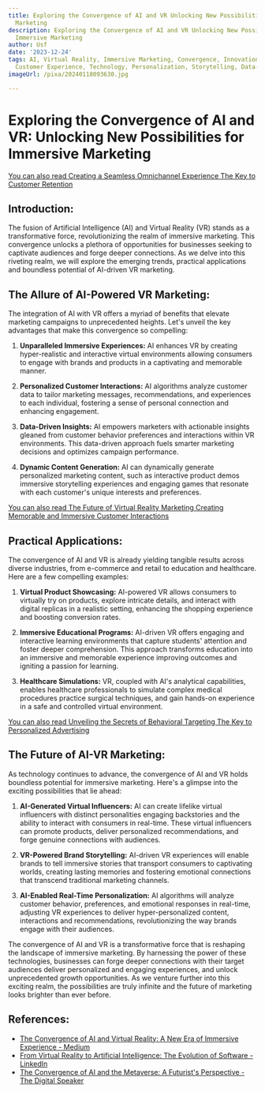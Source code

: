 ```yaml
---
title: Exploring the Convergence of AI and VR Unlocking New Possibilities for Immersive
  Marketing
description: Exploring the Convergence of AI and VR Unlocking New Possibilities for
  Immersive Marketing
author: Usf
date: '2023-12-24'
tags: AI, Virtual Reality, Immersive Marketing, Convergence, Innovation, Engagement,
  Customer Experience, Technology, Personalization, Storytelling, Data-driven, Analytics
imageUrl: /pixa/20240118093630.jpg

---
```

# Exploring the Convergence of AI and VR: Unlocking New Possibilities for Immersive Marketing

[You can also read Creating a Seamless Omnichannel Experience The Key to Customer Retention](Creating%20a%20Seamless%20Omnichannel%20Experience%20The%20Key%20to%20Customer%20Retention)


## Introduction:
The fusion of Artificial Intelligence (AI) and Virtual Reality (VR) stands  as a transformative force, revolutionizing  the realm of  immersive marketing. This convergence unlocks a plethora of opportunities for businesses seeking to captivate audiences  and forge  deeper connections. As we delve into this riveting  realm, we will explore the emerging trends, practical applications  and  boundless potential of AI-driven VR marketing.

## The Allure of AI-Powered VR Marketing:
The integration of AI with VR offers a myriad of benefits that elevate marketing  campaigns to  unprecedented heights. Let's  unveil the key advantages that make this convergence so compelling:

1. **Unparalleled Immersive Experiences:** AI enhances VR  by creating hyper-realistic and  interactive virtual environments allowing consumers  to engage with brands and products  in a captivating and memorable manner.

2. **Personalized Customer Interactions:** AI algorithms analyze customer data to tailor marketing messages, recommendations, and experiences to  each  individual, fostering a  sense of personal connection and enhancing engagement.

3. **Data-Driven Insights:** AI empowers marketers with actionable  insights gleaned from customer behavior  preferences and interactions within VR environments. This data-driven approach fuels smarter marketing decisions  and optimizes  campaign performance.

4. **Dynamic Content  Generation:**  AI can dynamically generate  personalized marketing content, such as  interactive product demos immersive storytelling experiences and engaging games that resonate with each  customer's unique  interests and preferences.

[You can  also read The Future of Virtual Reality Marketing Creating Memorable and Immersive Customer Interactions](The%20Future%20of%20Virtual%20Reality%20Marketing%20Creating%20Memorable%20and%20Immersive%20Customer%20Interactions)


## Practical Applications:
The convergence of AI and VR is already yielding tangible results across diverse industries, from e-commerce and  retail  to education and  healthcare. Here are a few compelling examples:

1. **Virtual Product Showcasing:** AI-powered VR allows consumers to virtually try on products, explore intricate details,  and interact  with  digital replicas in  a realistic setting, enhancing the shopping experience and boosting conversion rates.

2.  **Immersive Educational  Programs:** AI-driven VR offers  engaging and interactive learning environments that capture students' attention and foster deeper comprehension. This approach transforms education into an immersive and memorable experience  improving outcomes and igniting a passion for learning.

3. **Healthcare  Simulations:** VR,  coupled with AI's analytical capabilities, enables healthcare professionals  to simulate complex medical procedures practice surgical techniques,  and gain hands-on experience in a safe  and controlled virtual environment.

[You can also read Unveiling the Secrets  of Behavioral Targeting The Key to Personalized Advertising](Unveiling%20the%20Secrets%20of%20Behavioral%20Targeting%20The%20Key%20to%20Personalized%20Advertising)


## The Future of AI-VR Marketing:
As technology continues to advance, the convergence of AI and VR holds boundless potential for immersive marketing. Here's a glimpse into the exciting possibilities that lie ahead:

1. **AI-Generated Virtual Influencers:** AI can create lifelike virtual influencers with  distinct personalities engaging backstories and the ability to  interact  with consumers in real-time. These virtual influencers can promote  products, deliver personalized recommendations, and forge genuine connections with audiences.

2. **VR-Powered Brand Storytelling:** AI-driven VR experiences will enable brands to tell immersive stories that transport consumers to  captivating worlds, creating lasting memories and fostering  emotional  connections that transcend traditional marketing channels.

3. **AI-Enabled Real-Time Personalization:** AI algorithms will  analyze customer  behavior, preferences, and emotional responses in real-time, adjusting VR experiences to deliver hyper-personalized  content, interactions and recommendations, revolutionizing the way brands engage with their audiences.

The convergence of AI and VR is a transformative force that is reshaping the landscape of immersive marketing. By harnessing the power of these technologies, businesses can forge deeper connections with their target audiences deliver personalized and engaging experiences, and unlock unprecedented growth opportunities. As we venture further into this exciting  realm, the possibilities are truly infinite and the future of marketing  looks brighter than ever before.

## References:
- [The Convergence of AI and Virtual Reality: A New Era of Immersive Experience - Medium](https://medium.com/aimonks/the-convergence-of-ai-and-virtual-reality-a-new-era-of-immersive-experience-89f7967a5f1f)
- [From Virtual Reality to Artificial Intelligence: The Evolution of Software - LinkedIn](https://www.linkedin.com/pulse/from-virtual-reality-artificial-intelligence-evolution-software)
- [The Convergence of AI and the Metaverse: A Futurist's Perspective - The Digital Speaker](https://www.thedigitalspeaker.com/convergence-ai-metaverse-futurists-perspective/)
